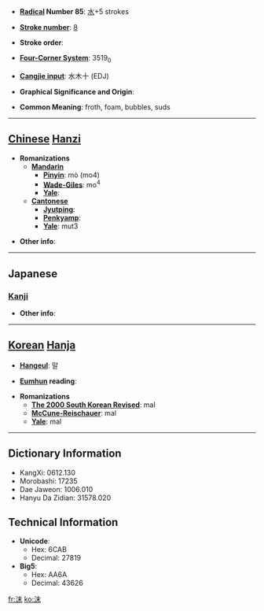 * '''[[Wiktionary:Chinese radical index| Radical]] Number 85''': [[Wiktionary:Chinese radical index 水|水]]+5 strokes

* '''[[Wiktionary:Chinese total strokes index|Stroke number]]''': [[Wiktionary:Chinese total strokes index 8|8]]

* '''Stroke order''': 

* '''[[Wiktionary:Chinese four corner index|Four-Corner System]]''': 3519<sub>0</sub>

* '''[[Wiktionary:Chinese Cangjie index|Cangjie input]]''': 水木十 (EDJ)

* '''Graphical Significance and Origin''': 

* '''Common Meaning''': froth, foam, bubbles, suds

----

== [[Chinese]] [[Hanzi]] ==

* '''Romanizations'''
** '''[[Mandarin]]'''
*** '''[[Pinyin]]''': mò (mo4)
*** '''[[Wade-Giles]]''': mo<sup>4</sup>
*** '''[[Yale]]''': 
** '''[[Cantonese]]'''
*** '''[[Jyutping]]''':
*** '''[[Penkyamp]]''': 
*** '''[[Yale]]''': mut3

* '''Other info''': 

----

==Japanese==
===[[Kanji]]===
{{kanji|on readings=[[まつ]] (matsu), [[ばつ]] (batsu)
|kun readings=[[あわ]] (awa), [[つばき]] (tsubaki)
}}

* '''Other info''':  

----

== [[Korean]] [[Hanja]] ==

* '''[[Hangeul]]''': 말

* '''[[Eumhun]] reading''': 

* '''Romanizations'''
** '''[[The 2000 South Korean Revised Romanization|The 2000 South Korean Revised]]''': mal
** '''[[McCune-Reischauer]]''': mal
** '''[[Yale]]''': mal

----

== Dictionary Information ==

* KangXi: 0612.130
* Morobashi: 17235
* Dae Jaweon: 1006.010
* Hanyu Da Zidian: 31578.020

== Technical Information ==

* '''Unicode''':
** Hex: 6CAB
** Decimal: 27819
* '''Big5''':
** Hex: AA6A
** Decimal: 43626

[[fr:沫]]
[[ko:沫]]